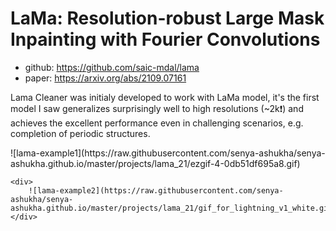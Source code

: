 # LaMa: Resolution-robust Large Mask Inpainting with Fourier Convolutions

- github: https://github.com/saic-mdal/lama
- paper: https://arxiv.org/abs/2109.07161

Lama Cleaner was initialy developed to work with LaMa model, it's the first model I saw generalizes surprisingly well to high resolutions (~2k❗️)
and achieves the excellent performance even in challenging scenarios, e.g. completion of periodic structures.

<div style={{display: 'flex', gap: 16, flexDirection: "column"}}>
    <div>
        ![lama-example1](https://raw.githubusercontent.com/senya-ashukha/senya-ashukha.github.io/master/projects/lama_21/ezgif-4-0db51df695a8.gif)
    </div>

    <div>
        ![lama-example2](https://raw.githubusercontent.com/senya-ashukha/senya-ashukha.github.io/master/projects/lama_21/gif_for_lightning_v1_white.gif)
    </div>

</div>
